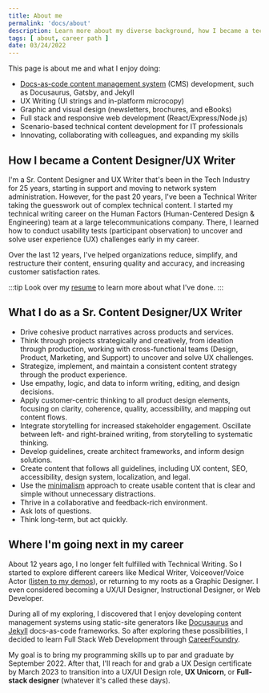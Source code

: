 ```yaml
---
title: About me
permalink: 'docs/about'
description: Learn more about my diverse background, how I became a technical writer, and where I'm next.
tags: [ about, career path ]
date: 03/24/2022
---
```


This page is about me and what I enjoy doing:
- [Docs-as-code content management system](https://docsascodepresentation.patriciamcphee.repl.co/#1) (CMS) development, such as Docusaurus, Gatsby, and Jekyll
- UX Writing (UI strings and in-platform microcopy)
- Graphic and visual design (newsletters, brochures, and eBooks)
- Full stack and responsive web development (React/Express/Node.js)
- Scenario-based technical content development for IT professionals 
- Innovating, collaborating with colleagues, and expanding my skills


## How I became a Content Designer/UX Writer
<!-- Include file -->
I'm a Sr. Content Designer and UX Writer that's been in the Tech Industry for 25 years, starting in support and moving to network system administration. However, for the past 20 years, I've been a Technical Writer taking the guesswork out of complex technical content. I started my technical writing career on the Human Factors (Human-Centered Design & Engineering) team at a large telecommunications company. There, I learned how to conduct usability tests (participant observation) to uncover and solve user experience (UX) challenges early in my career.  

Over the last 12 years, I've helped organizations reduce, simplify, and restructure their content, ensuring quality and accuracy, and increasing customer satisfaction rates. 
<!-- -->



:::tip
Look over my [resume](resume.mdx) to learn more about what I've done.
:::

## What I do as a Sr. Content Designer/UX Writer

- Drive cohesive product narratives across products and services.
- Think through projects strategically and creatively, from ideation through production, working with cross-functional teams (Design, Product, Marketing, and Support) to uncover and solve UX challenges.
- Strategize, implement, and maintain a consistent content strategy through the product experience.
- Use empathy, logic, and data to inform writing, editing, and design decisions.
- Apply customer-centric thinking to all product design elements, focusing on clarity, coherence, quality, accessibility, and mapping out content flows.
- Integrate storytelling for increased stakeholder engagement. Oscillate between left- and right-brained writing, from storytelling to systematic thinking.
- Develop guidelines, create architect frameworks, and inform design solutions.
- Create content that follows all guidelines, including UX content, SEO, accessibility, design system, localization, and legal.
- Use the [minimalism](https://www.stilo.com/2017/05/04/dita-and-minimalism/#:~:text=Minimalism%2C%20when%20applied%20to%20technical%20writing%2C%20should%20result,2%20Usable%203%20Minimal%204%20Appropriate%205%20Findable) approach to create usable content that is clear and simple without unnecessary distractions.
- Thrive in a collaborative and feedback-rich environment.
- Ask lots of questions.
- Think long-term, but act quickly.


## Where I'm going next in my career

About 12 years ago, I no longer felt fulfilled with Technical Writing. So I started to explore different careers like Medical Writer, Voiceover/Voice Actor ([listen to my demos](https://soundcloud.com/patriciamcphee/sets/voiceover-demos)), or returning to my roots as a Graphic Designer. I even considered becoming a UX/UI Designer, Instructional Designer, or Web Developer.   

During all of my exploring, I discovered that I enjoy developing content management systems using static-site generators like [Docusaurus](https://docusaurus.io/docs) and [Jekyll](https://jekyllrb.com/) docs-as-code frameworks. So after exploring these possibilities, I decided to learn Full Stack Web Development through [CareerFoundry](https://careerfoundry.com/en/courses/become-a-web-developer/). 

My goal is to bring my programming skills up to par and graduate by September 2022. After that, I'll reach for and grab a UX Design certificate by March 2023 to transition into a UX/UI Design role, **UX Unicorn**, or **Full-stack designer** (whatever it's called these days).